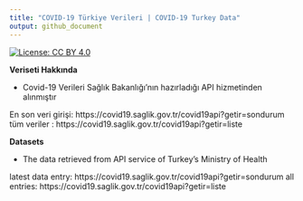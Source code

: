 ```yaml
---
title: "COVID-19 Türkiye Verileri | COVID-19 Turkey Data"
output: github_document
---
```

[![License: CC BY 4.0](https://img.shields.io/badge/License-CC%20BY%204.0-lightgrey.svg)](https://creativecommons.org/licenses/by/4.0/deed.es)

**Veriseti Hakkında**

* Covid-19 Verileri Sağlık Bakanlığı'nın hazırladığı API hizmetinden alınmıştır

En son veri girişi: https://covid19.saglik.gov.tr/covid19api?getir=sondurum
tüm veriler : https://covid19.saglik.gov.tr/covid19api?getir=liste

**Datasets**

* The data retrieved from API service of Turkey's Ministry of Health

latest data entry: https://covid19.saglik.gov.tr/covid19api?getir=sondurum
all entries: https://covid19.saglik.gov.tr/covid19api?getir=liste
